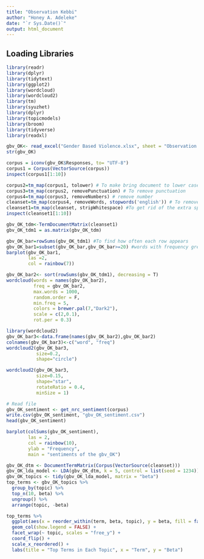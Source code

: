 ```yaml
---
title: "Observation Kebbi"
author: "Honey A. Adeleke"
date: "`r Sys.Date()`"
output: html_document
---
```



## Loading Libraries

```r
library(readr)
library(dplyr)
library(tidytext)
library(ggplot2)
library(wordcloud)
library(wordcloud2)
library(tm)
library(syuzhet)
library(dplyr)
library(topicmodels)
library(broom)
library(tidyverse)
library(readxl)
```

```r
gbv_OK<- read_excel("Gender Based Violence.xlsx", sheet = "Observation Kebbi")
str(gbv_OK)
```

```r
corpus = iconv(gbv_OK$Responses, to= "UTF-8")
corpus1 = Corpus(VectorSource(corpus))
inspect(corpus1[1:10])
```


```r
corpus2=tm_map(corpus1, tolower) # To make bring document to lower case
corpus3=tm_map(corpus2, removePunctuation) # To remove punctuation
corpus4=tm_map(corpus3, removeNumbers) # remove number
cleanset=tm_map(corpus4, removeWords, stopwords('english')) # To remove English words that are common and will not add much values
cleanset1=tm_map(cleanset, stripWhitespace) #To get rid of the extra spaces
inspect(cleanset1[1:10])
```


```r
gbv_OK_tdm<-TermDocumentMatrix(cleanset1)
gbv_OK_tdm1 = as.matrix(gbv_OK_tdm)
```


```r
gbv_OK_bar=rowSums(gbv_OK_tdm1) #To find how often each row appears
gbv_OK_bar1=subset(gbv_OK_bar,gbv_OK_bar>=20) #words with frequency greater than or equal to 5 will appear
barplot(gbv_OK_bar1,
        las =2,
        col = rainbow(7))
```

```r
gbv_OK_bar2<- sort(rowSums(gbv_OK_tdm1), decreasing = T)
wordcloud(words = names(gbv_OK_bar2),
          freq = gbv_OK_bar2,
          max.words = 1000,
          random.order = F,
          min.freq = 5,
          colors = brewer.pal(7,"Dark2"),
          scale = c(2,0.1),
          rot.per = 0.3)
```

```r
library(wordcloud2)
gbv_OK_bar3<-data.frame(names(gbv_OK_bar2),gbv_OK_bar2)
colnames(gbv_OK_bar3)<-c("word", "freq")
wordcloud2(gbv_OK_bar3,
           size=0.2,
           shape="circle")

wordcloud2(gbv_OK_bar3,
           size=0.15,
           shape="star",
           rotateRatio = 0.4,
           minSize = 1)
```

```r
# Read file
gbv_OK_sentiment <- get_nrc_sentiment(corpus)
write.csv(gbv_OK_sentiment, "gbv_OK_sentiment.csv")
head(gbv_OK_sentiment)
```

```r
barplot(colSums(gbv_OK_sentiment),
        las = 2,
        col = rainbow(10),
        ylab = "Frequency",
        main = "sentiments of the gbv_OK")
```


```r
gbv_OK_dtm <- DocumentTermMatrix(Corpus(VectorSource(cleanset)))
gbv_OK_lda_model <- LDA(gbv_OK_dtm, k = 5, control = list(seed = 1234))
gbv_OK_topics <- tidy(gbv_OK_lda_model, matrix = "beta")
top_terms <- gbv_OK_topics %>%
  group_by(topic) %>%
  top_n(10, beta) %>%
  ungroup() %>%
  arrange(topic, -beta)

top_terms %>%
  ggplot(aes(x = reorder_within(term, beta, topic), y = beta, fill = factor(topic))) +
  geom_col(show.legend = FALSE) +
  facet_wrap(~ topic, scales = "free_y") +
  coord_flip() +
  scale_x_reordered() +
  labs(title = "Top Terms in Each Topic", x = "Term", y = "Beta")
```